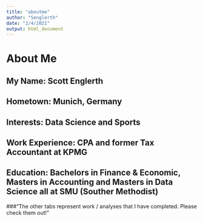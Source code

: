 ```yaml
---
title: "aboutme"
author: "Senglerth"
date: "2/4/2021"
output: html_document
---
```


# About Me

## My Name: Scott Englerth

## Hometown: Munich, Germany

## Interests: Data Science and Sports

## Work Experience: CPA and former Tax Accountant at KPMG

## Education: Bachelors in Finance & Economic, Masters in Accounting and Masters in Data Science all at SMU (Souther Methodist)






###“The other tabs represent work / analyses that I have completed.  Please check them out!”
